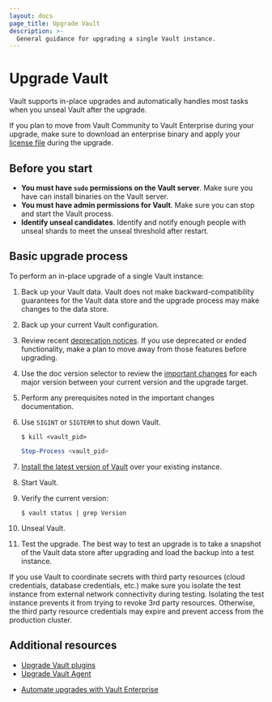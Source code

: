 ```yaml
---
layout: docs
page_title: Upgrade Vault
description: >-
  General guidance for upgrading a single Vault instance.
---
```


# Upgrade Vault

Vault supports in-place upgrades and automatically handles most tasks when you
unseal Vault after the upgrade.

<Tip title="Upgrading from Community to Enterprise edition">

  If you plan to move from Vault Community to Vault Enterprise during your
  upgrade, make sure to download an enterprise binary and apply your
  [license file](/vault/api-docs/system/license#install-license) during the
  upgrade.

</Tip>

## Before you start

- **You must have `sudo` permissions on the Vault server**. Make sure you have
  can install binaries on the Vault server.
- **You must have admin permissions for Vault**. Make sure you can stop and 
  start the Vault process.
- **Identify unseal candidates**. Identify and notify enough people with unseal
  shards to meet the unseal threshold after restart.

## Basic upgrade process

To perform an in-place upgrade of a single Vault instance:

1. Back up your Vault data. Vault does not make backward-compatibility
   guarantees for the Vault data store and the upgrade process may make changes
   to the data store.

1. Back up your current Vault configuration.

1. Review recent [deprecation notices](/vault/docs/updates/deprecation). If you
   use deprecated or ended functionality, make a plan to move away from those
   features before upgrading.

1. Use the doc version selector to review the
   [important changes](/vault/docs/updates/important-changes) for each major
   version between your current version and the upgrade target.

1. Perform any prerequisites noted in the important changes documentation.

1. Use `SIGINT` or `SIGTERM` to shut down Vault.

    <Tabs>
    
    <Tab heading="Bash">

    ```shell-session
    $ kill <vault_pid>
    ```
    
    </Tab>
    
    <Tab heading="Powershell">
    
    ```powershell
    Stop-Process <vault_pid>
    ```

    </Tab>
    
    </Tabs>

1. [Install the latest version of Vault](/vault/docs/get-vault) over your
   existing instance.

1. Start Vault.

1. Verify the current version:

    ```shell-session
    $ vault status | grep Version
    ```

1. Unseal Vault.

1. Test the upgrade. The best way to test an upgrade is to take a snapshot of
   the Vault data store after upgrading and load the backup into a test instance.
   
<Warning title="Isolate your test instance">

If you use Vault to coordinate secrets with third party resources (cloud
credentials, database credentials, etc.) make sure you isolate the test
instance from external network connectivity during testing. Isolating the test
instance prevents it from trying to revoke 3rd party resources. Otherwise, the
third party resource credentials may expire and prevent access from the
production cluster.

</Warning>


## Additional resources

<Tabs>

<Tab heading="Guides">

- [Upgrade Vault plugins](/vault/docs/plugins/upgrade/)
- [Upgrade Vault Agent](/vault/docs/agent-and-proxy/upgrade)

</Tab>

<Tab heading="Tutorials">

- [Automate upgrades with Vault Enterprise](/vault/tutorials/raft/raft-upgrade-automation)

</Tab>

</Tabs>
